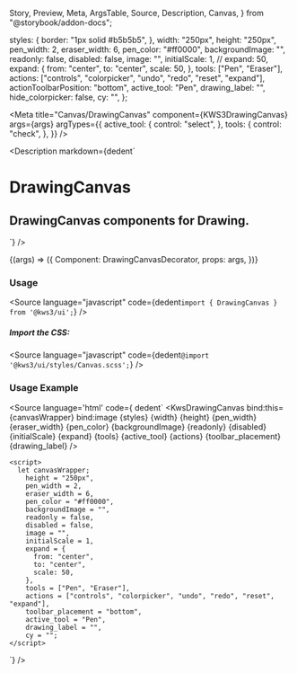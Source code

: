   Story,
  Preview,
  Meta,
  ArgsTable,
  Source,
  Description,
  Canvas,
} from "@storybook/addon-docs";

  styles: {
    border: "1px solid #b5b5b5",
  },
  width: "250px",
  height: "250px",
  pen_width: 2,
  eraser_width: 6,
  pen_color: "#ff0000",
  backgroundImage: "",
  readonly: false,
  disabled: false,
  image: "",
  initialScale: 1,
  // expand: 50,
  expand: {
    from: "center",
    to: "center",
    scale: 50,
  },
  tools: ["Pen", "Eraser"],
  actions: ["controls", "colorpicker", "undo", "redo", "reset", "expand"],
  actionToolbarPosition: "bottom",
  active_tool: "Pen",
  drawing_label: "",
  hide_colorpicker: false,
  cy: "",
};

<Meta
  title="Canvas/DrawingCanvas"
  component={KWS3DrawingCanvas}
  args={args}
  argTypes={{
    active_tool: {
      control: "select",
    },
    tools: {
      control: "check",
    },
  }}
/>

<Description
  markdown={dedent`
# DrawingCanvas
## DrawingCanvas components for Drawing.
`}
/>

<Canvas>
  <Story name="Drawing Canvas" args={args}>
    {(args) => ({
      Component: DrawingCanvasDecorator,
      props: args,
    })}
  </Story>
</Canvas>

<ArgsTable story="Drawing Canvas" />

### Usage

<Source
  language="javascript"
  code={dedent`import { DrawingCanvas } from '@kws3/ui';`}
/>

##### Import the CSS:

<Source
  language="javascript"
  code={dedent`@import '@kws3/ui/styles/Canvas.scss';`}
/>

### Usage Example
<Source
  language='html'
  code={ dedent`
      <KwsDrawingCanvas
        bind:this={canvasWrapper}
        bind:image
        {styles}
        {width}
        {height}
        {pen_width}
        {eraser_width}
        {pen_color}
        {backgroundImage}
        {readonly}
        {disabled}
        {initialScale}
        {expand}
        {tools}
        {active_tool}
        {actions}
        {toolbar_placement}
        {drawing_label}
        />
    
    <script>
      let canvasWrapper;
        height = "250px",
        pen_width = 2,
        eraser_width = 6,
        pen_color = "#ff0000",
        backgroundImage = "",
        readonly = false,
        disabled = false,
        image = "",
        initialScale = 1,
        expand = {
          from: "center",
          to: "center",
          scale: 50,
        },
        tools = ["Pen", "Eraser"],
        actions = ["controls", "colorpicker", "undo", "redo", "reset", "expand"],
        toolbar_placement = "bottom",
        active_tool = "Pen",
        drawing_label = "",
        cy = "";
    </script>
  `}
/>
